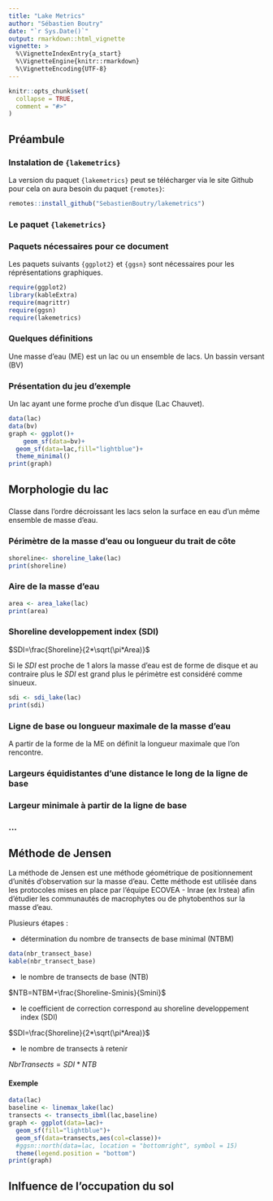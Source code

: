 ```yaml
---
title: "Lake Metrics"
author: "Sébastien Boutry"
date: "`r Sys.Date()`"
output: rmarkdown::html_vignette
vignette: >
  %\VignetteIndexEntry{a_start}
  %\VignetteEngine{knitr::rmarkdown}
  %\VignetteEncoding{UTF-8}
---
```



```r
knitr::opts_chunk$set(
  collapse = TRUE,
  comment = "#>"
)
```

## Préambule

### Instalation de `{lakemetrics}`

La version du paquet `{lakemetrics}` peut se télécharger via le site Github pour cela on aura besoin du paquet `{remotes}`: 

```r
remotes::install_github("SebastienBoutry/lakemetrics")
```

### Le paquet `{lakemetrics}`

### Paquets nécessaires pour ce document

Les paquets suivants `{ggplot2}` et `{ggsn}` sont nécessaires pour les réprésentations graphiques.

```r
require(ggplot2)
library(kableExtra)
require(magrittr)
require(ggsn)
require(lakemetrics)
```

### Quelques définitions

Une masse d'eau (ME) est un lac ou un ensemble de lacs.
Un bassin versant (BV)

### Présentation du jeu d'exemple

Un lac ayant une forme proche d'un disque (Lac Chauvet).

```r
data(lac)
data(bv)
graph <- ggplot()+
    geom_sf(data=bv)+
  geom_sf(data=lac,fill="lightblue")+
  theme_minimal()
print(graph)
```


## Morphologie du lac

###
Classe dans l'ordre décroissant les lacs selon la surface en eau d'un même ensemble de masse d'eau.

### Périmètre de la masse d'eau ou longueur du trait de côte

```r
shoreline<- shoreline_lake(lac)
print(shoreline)
```

### Aire de la masse d'eau

```r
area <- area_lake(lac)
print(area)
```


### Shoreline developpement index (SDI)

$SDI=\frac{Shoreline}{2*\sqrt(\pi*Area)}$

Si le $SDI$ est proche de $1$ alors la masse d'eau est de forme de disque et au contraire plus le $SDI$ est grand plus le périmètre est considéré comme sinueux.

```r
sdi <- sdi_lake(lac)
print(sdi)
```

### Ligne de base ou longueur maximale de la masse d'eau

A partir de la forme de la ME on définit la longueur maximale que l'on rencontre.

### Largeurs équidistantes d'une distance le long de la ligne de base

### Largeur minimale à partir de la ligne de base

### ...

## Méthode de Jensen

La méthode de Jensen est une méthode géométrique de positionnement d'unités d'observation sur la masse d'eau. Cette méthode est utilisée dans les protocoles mises en place par l'équipe ECOVEA - Inrae (ex Irstea) afin d'étudier les communautés de macrophytes ou de phytobenthos sur la masse d'eau.

Plusieurs étapes :

- détermination du nombre de transects de base minimal (NTBM) 

```r
data(nbr_transect_base)
kable(nbr_transect_base)
```

- le nombre de transects de base (NTB)

$NTB=NTBM+\frac{Shoreline-Sminis}{Smini}$

- le coefficient de correction correspond au shoreline developpement index (SDI)

$SDI=\frac{Shoreline}{2*\sqrt(\pi*Area)}$

- le nombre de transects à retenir

$NbrTransects=SDI*NTB$


#### Exemple

```r
data(lac)
baseline <- linemax_lake(lac)
transects <- transects_ibml(lac,baseline)
graph <- ggplot(data=lac)+
  geom_sf(fill="lightblue")+
  geom_sf(data=transects,aes(col=classe))+
  #ggsn::north(data=lac, location = "bottomright", symbol = 15) 
  theme(legend.position = "bottom")
print(graph)
``` 

## Inlfuence de l'occupation du sol

